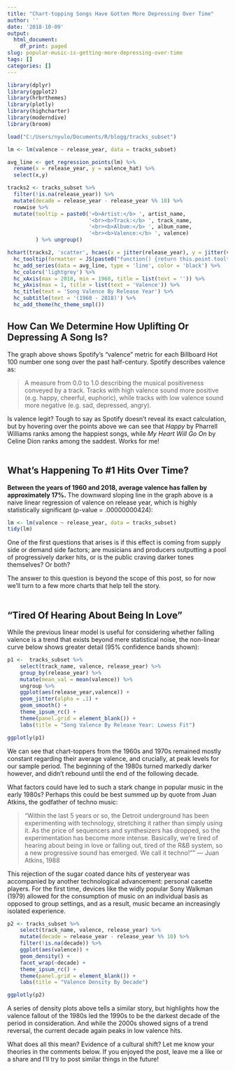 ```yaml
---
title: "Chart-topping Songs Have Gotten More Depressing Over Time"
author: ''
date: '2018-10-09'
output:
  html_document:
    df_print: paged
slug: popular-music-is-getting-more-depressing-over-time
tags: []
categories: []
---
```


```r
library(dplyr)
library(ggplot2)
library(hrbrthemes)
library(plotly)
library(highcharter)
library(moderndive)
library(broom)

load("C:/Users/nyulo/Documents/R/blogg/tracks_subset")
```


```r

lm <- lm(valence ~ release_year, data = tracks_subset)

avg_line <- get_regression_points(lm) %>% 
  rename(x = release_year, y = valence_hat) %>% 
  select(x,y)

tracks2 <- tracks_subset %>% 
  filter(!is.na(release_year)) %>% 
  mutate(decade = release_year - release_year %% 10) %>%
  rowwise %>% 
  mutate(tooltip = paste0('<b>Artist:</b> ', artist_name,
                          '<br><b>Track:</b> ', track_name,
                          '<br><b>Album:</b> ', album_name,
                          '<br><b>Valence:</b> ', valence)
         ) %>% ungroup()

hchart(tracks2, 'scatter', hcaes(x = jitter(release_year), y = jitter(valence))) %>% 
  hc_tooltip(formatter = JS(paste0("function() {return this.point.tooltip;}")), useHTML = T) %>% 
  hc_add_series(data = avg_line, type = 'line', color = 'black') %>%
  hc_colors('lightgrey') %>%
  hc_xAxis(max = 2018, min = 1960, title = list(text = '')) %>% 
  hc_yAxis(max = 1, title = list(text = 'Valence')) %>% 
  hc_title(text = 'Song Valence By Release Year') %>% 
  hc_subtitle(text = '(1960 - 2018)') %>% 
  hc_add_theme(hc_theme_smpl())


```

## How Can We Determine How Uplifting Or Depressing A Song Is?

The graph above shows Spotify's "valence" metric for each Billboard Hot 100 number one song over the past half-century. Spotify describes valence as:

>A measure from 0.0 to 1.0 describing the musical positiveness conveyed by a track. Tracks with high valence sound more positive (e.g. happy, cheerful, euphoric), while tracks with low valence sound more negative (e.g. sad, depressed, angry).
<br>

Is valence legit? Tough to say as Spotify doesn't reveal its exact calculation, but by hovering over the points above we can see that *Happy* by Pharrell Williams ranks among the happiest songs, while *My Heart Will Go On* by Celine Dion ranks among the saddest. Works for me!
<br>
<br>

## What's Happening To #1 Hits Over Time?
**Between the years of 1960 and 2018, average valence has fallen by approximately 17%.** The downward sloping line in the graph above is a naive linear regression of valence on release year, which is highly statistically significant (p-value = .00000000424):

```r
lm <- lm(valence ~ release_year, data = tracks_subset)
tidy(lm) 
```

One of the first questions that arises is if this effect is coming from supply side or demand side factors; are musicians and producers outputting a pool of progressively darker hits, or is the public craving darker tones themselves? Or both?

The answer to this question is beyond the scope of this post, so for now we'll turn to a few more charts that help tell the story.
<br>
<br>

## "Tired Of Hearing About Being In Love"

While the previous linear model is useful for considering whether falling valence is a trend that exists beyond mere statistical noise, the non-linear curve below shows greater detail (95% confidence bands shown):
```r
p1 <-  tracks_subset %>% 
    select(track_name, valence, release_year) %>% 
    group_by(release_year) %>%
    mutate(mean_val = mean(valence)) %>%
    ungroup %>% 
    ggplot(aes(release_year,valence)) +
    geom_jitter(alpha = .1) +
    geom_smooth() +
    theme_ipsum_rc() +
    theme(panel.grid = element_blank()) +
    labs(title = "Song Valence By Release Year: Lowess Fit")

ggplotly(p1)

```

We can see that chart-toppers from the 1960s and 1970s remained mostly constant regarding their average valence, and crucially, at peak levels for our sample period. The beginning of the 1980s turned markedly darker however, and didn't rebound until the end of the following decade.

What factors could have led to such a stark change in popular music in the early 1980s? Perhaps this could be best summed up by quote from Juan Atkins, the godfather of techno music:

> "Within the last 5 years or so, the Detroit underground has been experimenting with technology, stretching it rather than simply using it. As the price of sequencers and synthesizers has dropped, so the experimentation has become more intense. Basically, we're tired of hearing about being in love or falling out, tired of the R&B system, so a new progressive sound has emerged. We call it techno!""
— Juan Atkins, 1988

This rejection of the sugar coated dance hits of yesteryear was accompanied by another technological advancement: personal casette players. For the first time, devices like the widly popular Sony Walkman (1979) allowed for the consumption of music on an individual basis as opposed to group settings, and as a result, music became an increasingly isolated experience.


```r

p2 <- tracks_subset %>%
    select(track_name, valence, release_year) %>% 
    mutate(decade = release_year - release_year %% 10) %>%
    filter(!is.na(decade)) %>% 
    ggplot(aes(valence)) + 
    geom_density() +
    facet_wrap(~decade) +
    theme_ipsum_rc() + 
    theme(panel.grid = element_blank()) +
    labs(title = "Valence Density By Decade")

ggplotly(p2)
```
A series of density plots above tells a similar story, but highlights how the valence fallout of the 1980s led the 1990s to be the darkest decade of the period in consideration. And while the 2000s showed signs of a trend reversal, the current decade again peaks in low valence hits.

What does all this mean? Evidence of a cultural shift? Let me know your theories in the comments below. If you enjoyed the post, leave me a like or a share and I'll try to post similar things in the future!